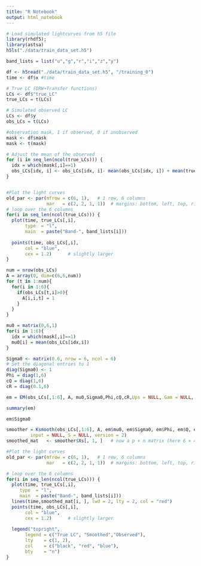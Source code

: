 ```yaml
---
title: "R Notebook"
output: html_notebook
---
```


```r
# Load simulated lightcurves from h5 file
library(rhdf5);
library(astsa)
h5ls("./data/train_data_set.h5")
```
```r

band_lists = list("u","g","r","i","z","y")

df <- h5read("./data/train_data_set.h5", "/training_0")
time <- df$x #time

# True LC (DRW+Transfer functions)
LCs <- df$"true_LC"
true_LCs = t(LCs)

# Simulated observed LC
LCs <- df$y
obs_LCs = t(LCs)

#observation mask, 1 if observed, 0 if unobserved
mask <- df$mask
mask <- t(mask)

# Adjust the mean of the observed
for (i in seq_len(ncol(true_LCs))) {
  idx = which(mask[,i]==1)
  obs_LCs[idx, i] <- obs_LCs[idx, i]- mean(obs_LCs[idx, i]) + mean(true_LCs[,i])
}


#Plot the light curves
old_par <- par(mfrow = c(6, 1),   # 1 row, 6 columns
               mar   = c(2, 2, 1, 1))  # margins: bottom, left, top, right
# loop over the 6 columns
for(i in seq_len(ncol(true_LCs))) {
  plot(time, true_LCs[,i],
       type  = "l",
       main  = paste("Band-", band_lists[i]))
  
  points(time, obs_LCs[,i],
       col = "blue",
       cex = 1.2)      # slightly larger
}
```

```r
num = nrow(obs_LCs)
A = array(0, dim=c(6,6,num))
for (t in 1:num){
  for(i in 1:6){
    if(obs_LCs[t,i]>0){
      A[i,i,t] = 1
    }
  }
}

mu0 = matrix(0,6,1)
for(i in 1:6){
  idx = which(mask[,i]==1)
  mu0[i] = mean(obs_LCs[idx,i])
}

Sigma0 <- matrix(0.6, nrow = 6, ncol = 6)
# Set the diagonal entries to 1
diag(Sigma0) <- 1
Phi = diag(1,6)
cQ = diag(1,6)
cR = diag(0.1,6)

em = EM(obs_LCs[,1:6], A, mu0,Sigma0,Phi,cQ,cR,Ups = NULL, Gam = NULL, input = NULL,max.iter = 100, tol = 1e-04)
```
```r
summary(em)
```

```r
em$Sigma0
```
```r
smoother = Ksmooth(obs_LCs[,1:6], A, em$mu0, em$Sigma0, em$Phi, em$Q, em$R, Ups = NULL, Gam = NULL, 
         input = NULL, S = NULL, version = 2)
smoothed_mat   <- smoother$Xs[, 1, ]   # now a p × n matrix (here 6 × 4015)

#Plot the light curves
old_par <- par(mfrow = c(6, 1),   # 1 row, 6 columns
               mar   = c(2, 2, 1, 1))  # margins: bottom, left, top, right

# loop over the 6 columns
for(i in seq_len(ncol(true_LCs))) {
  plot(time, true_LCs[,i],
     type  = "l",
     main  = paste("Band-", band_lists[i]))
  lines(time,smoothed_mat[i, ], lwd = 2, lty = 2, col = "red")
  points(time, obs_LCs[,i],
       col = "blue",
       cex = 1.2)      # slightly larger
  
  legend("topright",
       legend = c("True LC", "Smoothed","Observed"),
       lty    = c(1, 2),
       col    = c("black", "red", "blue"),
       bty    = "n")
}
```


